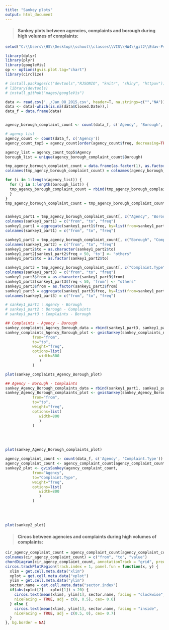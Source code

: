 ```yaml
---
title: "Sankey plots"
output: html_document
---
```


> ####   Sankey plots between agencies, complaints and borough during high volumes of complaints: 

```r
setwd("C:\\Users\\HS\\Desktop\\school\\classes\\VIS\\HW4\\git2\\Edav-P4\\hs2865")

library(dplyr)
library(plyr)
library(googleVis)
op <- options(gvis.plot.tag="chart")
library(circlize)

# install.packages(c("devtools","RJSONIO", "knitr", "shiny", "httpuv"))
# library(devtools)
# install_github("mages/googleVis")

data <- read.csv('../Jan_08_2015.csv', header=T, na.strings=c("","NA"))
data <- data[-which(is.na(data$Closed.Date)),]
data_f = data.frame(data)


agency_borough_complaint_count <- count(data_f, c('Agency', 'Borough', 'Complaint.Type'))

# agency list
agency_count <- count(data_f, c('Agency'))
agency_count_top5 = agency_count[order(agency_count$freq, decreasing=TRUE), ]

agency_list = agency_count_top5$Agency
borough_list = unique(agency_borough_complaint_count$Borough)

tmp_agency_borough_complaint_count = data.frame(as.factor(1), as.factor(1), as.factor(1), as.integer(1)) 
colnames(tmp_agency_borough_complaint_count) = colnames(agency_borough_complaint_count)

for (i in 1:length(agency_list)) {
  for (j in 1:length(borough_list)) {
  tmp_agency_borough_complaint_count = rbind(tmp_agency_borough_complaint_count, agency_borough_complaint_count[(agency_borough_complaint_count$Agency == agency_list[i]) & (agency_borough_complaint_count$Borough == borough_list[j]), ])
  }
}
tmp_agency_borough_complaint_count = tmp_agency_borough_complaint_count[-1, ]


sankey1_part1 = tmp_agency_borough_complaint_count[, c("Agency", "Borough", "freq")]
colnames(sankey1_part1) = c("from", "to", "freq")
sankey1_part1 = aggregate(sankey1_part1$freq, by=list(from=sankey1_part1$from, to=sankey1_part1$to), FUN=sum)
colnames(sankey1_part1) = c("from", "to", "freq")

sankey1_part2 = tmp_agency_borough_complaint_count[, c("Borough", "Complaint.Type", "freq")]
colnames(sankey1_part2) = c("from", "to", "freq")
sankey1_part2$to = as.character(sankey1_part2$to)
sankey1_part2[sankey1_part2$freq < 50, 'to'] <- "others"
sankey1_part2$to = as.factor(sankey1_part2$to)

sankey1_part3 = tmp_agency_borough_complaint_count[, c("Complaint.Type", "Agency", "freq")]
colnames(sankey1_part3) = c("from", "to", "freq")
sankey1_part3$from = as.character(sankey1_part3$from)
sankey1_part3[sankey1_part3$freq < 50, 'from'] <- "others"
sankey1_part3$from = as.factor(sankey1_part3$from)
sankey1_part3 = aggregate(sankey1_part3$freq, by=list(from=sankey1_part3$from, to=sankey1_part3$to), FUN=sum)
colnames(sankey1_part3) = c("from", "to", "freq")

# sankey1_part1 : Agency - Borough
# sankey1_part2 : Borough - Complaints
# sankey1_part3 : Complaints - Borough

## Complaints - Agency - Borough
sankey_complaints_Agency_Borough_data = rbind(sankey1_part3, sankey1_part1)
sankey_complaints_Agency_Borough_plot <- gvisSankey(sankey_complaints_Agency_Borough_data, 
            from="from", 
            to="to", 
            weight="freq",
            options=list(
               width=800
               )
            )


```

```r
plot(sankey_complaints_Agency_Borough_plot)
```


```r
## Agency - Borough - Complaints
sankey_Agency_Borough_complaints_data = rbind(sankey1_part1, sankey1_part2)
sankey_Agency_Borough_complaints_plot <- gvisSankey(sankey_Agency_Borough_complaints_data, 
            from="from", 
            to="to", 
            weight="freq",
            options=list(
               width=800
               )
            )
```

<br />
<br />
```r
plot(sankey_Agency_Borough_complaints_plot)
```


```r
agency_complaint_count <- count(data_f, c('Agency', 'Complaint.Type'))
agency_complaint_count <- agency_complaint_count[agency_complaint_count$freq > 50,]
sankey2_plot <- gvisSankey(agency_complaint_count, 
            from="Agency", 
            to="Complaint.Type", 
            weight="freq",
            options=list(
               width=800
               )
            )

```

<br />
<br />

```r
plot(sankey2_plot)
```


> ####   Circos between agencies and complaints during high volumes of complaints: 

```r
cir_agency_complaint_count = agency_complaint_count[agency_complaint_count$freq > 70,]
colnames(cir_agency_complaint_count) = c("from", "to", "value")
chordDiagram(cir_agency_complaint_count, annotationTrack = "grid", preAllocateTracks = 1)
circos.trackPlotRegion(track.index = 1, panel.fun = function(x, y) {
  xlim = get.cell.meta.data("xlim")
  xplot = get.cell.meta.data("xplot")
  ylim = get.cell.meta.data("ylim")
  sector.name = get.cell.meta.data("sector.index")
  if(abs(xplot[2] - xplot[1]) < 20) {
    circos.text(mean(xlim), ylim[1], sector.name, facing = "clockwise",
    niceFacing = TRUE, adj = c(0, 0.5), cex= 0.6)
  } else {
    circos.text(mean(xlim), ylim[1], sector.name, facing = "inside",
    niceFacing = TRUE, adj = c(0.5, 0), cex= 0.7)
  }
}, bg.border = NA)
```
